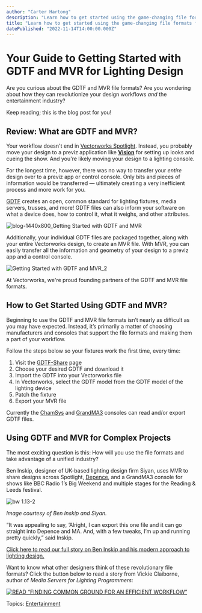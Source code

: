 ```yaml
---
author: "Carter Hartong"
description: "Learn how to get started using the game-changing file formats for lighting design. "
title: "Learn how to get started using the game-changing file formats for lighting design. " 
datePublished: "2022-11-14T14:00:00.000Z"
---
```

# Your Guide to Getting Started with GDTF and MVR for Lighting Design

Are you curious about the GDTF and MVR file formats? Are you wondering about how they can revolutionize your design workflows _and_ the entertainment industry?

Keep reading; this is the blog post for you!

## Review: What are GDTF and MVR?

Your workflow doesn't end in [Vectorworks Spotlight](https://www.vectorworks.net/spotlight). Instead, you probably move your design to a previz application like [**Vision**](https://www.vectorworks.net/vision) for setting up looks and cueing the show. And you're likely moving your design to a lighting console.

For the longest time, however, there was no way to transfer your _entire_ design over to a previz app or control console. Only bits and pieces of information would be transferred — ultimately creating a very inefficient process and more work for you.

[GDTF](https://gdtf-share.com/) creates an open, common standard for lighting fixtures, media servers, trusses, and more! GDTF files can also inform your software on what a device does, how to control it, what it weighs, and other attributes.

![blog-1440x800_Getting Started with GDTF and MVR](https://blog.vectorworks.net/hs-fs/hubfs/Blog%20Images/221103_Getting%20Started%20with%20GDTF%20MVR/blog-1440x800_Getting%20Started%20with%20GDTF%20and%20MVR.png?width=1440&height=800&name=blog-1440x800_Getting%20Started%20with%20GDTF%20and%20MVR.png)

Additionally, your individual GDTF files are packaged together, along with your entire Vectorworks design, to create an MVR file. With MVR, you can easily transfer all the information and geometry of your design to a previz app and a control console.

![Getting Started with GDTF and MVR_2](https://blog.vectorworks.net/hs-fs/hubfs/Blog%20Images/221103_Getting%20Started%20with%20GDTF%20MVR/Getting%20Started%20with%20GDTF%20and%20MVR_2.png?width=1440&height=808&name=Getting%20Started%20with%20GDTF%20and%20MVR_2.png)

At Vectorworks, we're proud founding partners of the GDTF and MVR file formats. 

## How to Get Started Using GDTF and MVR?

Beginning to use the GDTF and MVR file formats isn’t nearly as difficult as you may have expected. Instead, it’s primarily a matter of choosing manufacturers and consoles that support the file formats and making them a part of your workflow.

Follow the steps below so your fixtures work the first time, every time:

1. Visit the [GDTF-Share](https://gdtf-share.com/) page
2. Choose your desired GDTF and download it
3. Import the GDTF into your Vectorworks file
4. In Vectorworks, select the GDTF model from the GDTF model of the lighting device
5. Patch the fixture
6. Export your MVR file

Currently the [ChamSys](http://chamsyslighting.com/) and [GrandMA3](https://www.malighting.com/grandma3/) consoles can read and/or export GDTF files.

## Using GDTF and MVR for Complex Projects

The most exciting question is this: How will you use the file formats and take advantage of a unified industry?

Ben Inskip, designer of UK-based lighting design firm Siyan, uses MVR to share designs across Spotlight, [Depence](https://www.syncronorm.com/multimedia-fountain-control-visualization), and a GrandMA3 console for shows like BBC Radio 1’s Big Weekend and multiple stages for the Reading & Leeds festival. 

![bw 1.13-2](https://blog.vectorworks.net/hs-fs/hubfs/Blog%20Images/221026_Ben%20Instep%20Siyan/bw%201.13-2.jpg?width=1440&height=1200&name=bw%201.13-2.jpg)

_Image courtesy of Ben Inskip and Siyan._

“It was appealing to say, ‘Alright, I can export this one file and it can go straight into Depence and MA. And, with a few tweaks, I’m up and running pretty quickly,” said Inskip.

[Click here to read our full story on Ben Inskip and his modern approach to lighting design.](../../../net/vectorworks/blog/why-you-should-use-mvr-siyan-bbc-radio-festival.html)

Want to know what other designers think of these revolutionary file formats? Click the button below to read a story from Vickie Claiborne, author of _Media Servers for Lighting Programmers_:

[![READ “FINDING COMMON GROUND FOR AN EFFICIENT WORKFLOW”](https://no-cache.hubspot.com/cta/default/3018241/295e02a6-e19d-4548-a4f9-bb701ca665a6.png)](https://cta-redirect.hubspot.com/cta/redirect/3018241/295e02a6-e19d-4548-a4f9-bb701ca665a6) 

 Topics: [Entertainment](https://blog.vectorworks.net/topic/entertainment) 

 
